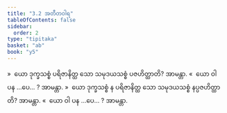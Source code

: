 ```yaml
---
title: "3.2 အတီတဝါရ"
tableOfContents: false
sidebar:
  order: 2
type: "tipitaka"
basket: "ab"
book: "y5"
---
```



<DynamicBreadcrumb />

<Division number="166" book="y5" e="ch" v="33" p="264">

<Paragraph number="797" book="y5">
»  ယော ဒုက္ခသစ္စံ ပရိဇာနိတ္ထ သော သမုဒယသစ္စံ ပဇဟိတ္ထာတိ? အာမန္တာ.
</Paragraph>

<Paragraph number="798" book="y5">
«  ယော ဝါ ပန …ပေ… ? အာမန္တာ.
</Paragraph>

<Paragraph number="799" book="y5">
»  ယော ဒုက္ခသစ္စံ န ပရိဇာနိတ္ထ သော သမုဒယသစ္စံ နပ္ပဇဟိတ္ထာတိ? အာမန္တာ.
</Paragraph>

<Paragraph number="800" book="y5">
«  ယော ဝါ ပန …ပေ… ? အာမန္တာ.
</Paragraph>
</Division>